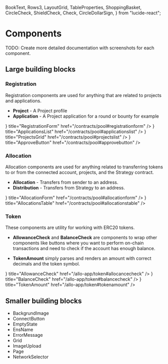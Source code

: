 
  BookText,
  Rows3,
  LayoutGrid,
  TableProperties,
  ShoppingBasket,
  CircleCheck,
  ShieldCheck,
  Check,
  CircleDollarSign,
} from "lucide-react";

# Components

TODO: Create more detailed documentation with screenshots for each component.

## Large building blocks

### Registration

Registration components are used for anything that are related to projects and applications.

- **Project** - A Project profile
- **Application** - A Project application for a round or bounty for example

<Cards>
  <Cards.Card
    icon={<BookText />}
    title="RegistrationForm"
    href="/contracts/pool#registrationform"
  />
  <Cards.Card
    icon={<Rows3 />}
    title="ApplicationsList"
    href="/contracts/pool#applicationslist"
  />
  <Cards.Card
    icon={<LayoutGrid />}
    title="ProjectsGrid"
    href="/contracts/pool#projectslist"
  />
  <Cards.Card
    icon={<Check />}
    title="ApproveButton"
    href="/contracts/pool#approvebutton"
  />
</Cards>

### Allocation

Allocation components are used for anything related to transferring tokens to or from the connected account, projects, and the Strategy contract.

- **Allocation** - Transfers from sender to an address.
- **Distribution** - Transfers from Strategy to an address.

<Cards>
  <Cards.Card
    icon={<BookText />}
    title="AllocationForm"
    href="/contracts/pool#allocationform"
  />
  <Cards.Card
    icon={<TableProperties />}
    title="AllocationsTable"
    href="/contracts/pool#allocationstable"
  />
</Cards>

### Token

These components are utility for working with ERC20 tokens.

- **AllowanceCheck** and **BalanceCheck** are components to wrap other components like buttons where you want to perform on-chain transactions and need to check if the account has enough balance.

- **TokenAmount** simply parses and renders an amount with correct decimals and the token symbol.

<Cards>
  <Cards.Card
    icon={<ShieldCheck />}
    title="AllowanceCheck"
    href="/allo-app/token#allocancecheck"
  />
  <Cards.Card
    icon={<CircleCheck />}
    title="BalanceCheck"
    href="/allo-app/token#balancecheck"
  />
  <Cards.Card
    icon={<CircleDollarSign />}
    title="TokenAmount"
    href="/allo-app/token#tokenamount"
  />
</Cards>

## Smaller building blocks

- BackgrundImage
- ConnectButton
- EmptyState
- EnsName
- ErrorMessage
- Grid
- ImageUpload
- Page
- NetworkSelector
